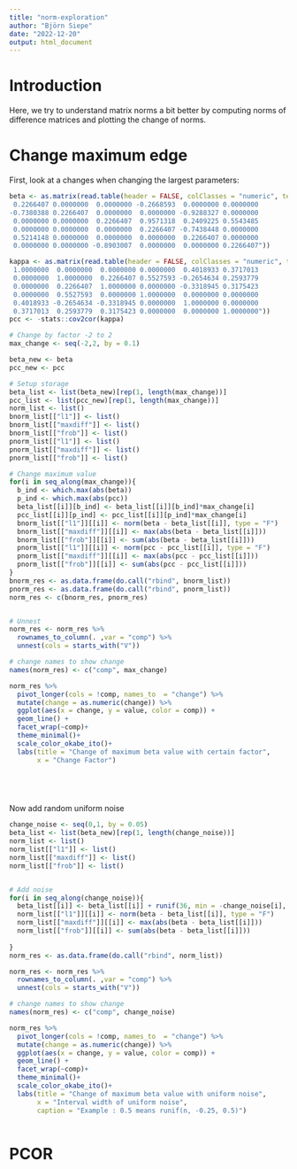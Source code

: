 ```yaml
---
title: "norm-exploration"
author: "Björn Siepe"
date: "2022-12-20"
output: html_document
---
```


# Introduction
Here, we try to understand matrix norms a bit better by computing norms of difference matrices
and plotting the change of norms. 

# Change maximum edge

First, look at a changes when changing the largest parameters:
```r
beta <- as.matrix(read.table(header = FALSE, colClasses = "numeric", text = "
 0.2266407 0.0000000  0.0000000 -0.2668593  0.0000000 0.0000000
-0.7380388 0.2266407  0.0000000  0.0000000 -0.9288327 0.0000000
 0.0000000 0.0000000  0.2266407  0.9571318  0.2409225 0.5543485
 0.0000000 0.0000000  0.0000000  0.2266407 -0.7438448 0.0000000
 0.5214148 0.0000000  0.0000000  0.0000000  0.2266407 0.0000000
 0.0000000 0.0000000 -0.8903007  0.0000000  0.0000000 0.2266407"))

kappa <- as.matrix(read.table(header = FALSE, colClasses = "numeric", text = "
 1.0000000  0.0000000  0.0000000 0.0000000  0.4018933 0.3717013
 0.0000000  1.0000000  0.2266407 0.5527593 -0.2654634 0.2593779
 0.0000000  0.2266407  1.0000000 0.0000000 -0.3318945 0.3175423
 0.0000000  0.5527593  0.0000000 1.0000000  0.0000000 0.0000000
 0.4018933 -0.2654634 -0.3318945 0.0000000  1.0000000 0.0000000
 0.3717013  0.2593779  0.3175423 0.0000000  0.0000000 1.0000000"))
pcc <- -stats::cov2cor(kappa)

# Change by factor -2 to 2
max_change <- seq(-2,2, by = 0.1)

beta_new <- beta
pcc_new <- pcc

# Setup storage
beta_list <- list(beta_new)[rep(1, length(max_change))]
pcc_list <- list(pcc_new)[rep(1, length(max_change))]
norm_list <- list()
bnorm_list[["l1"]] <- list()
bnorm_list[["maxdiff"]] <- list()
bnorm_list[["frob"]] <- list()
pnorm_list[["l1"]] <- list()
pnorm_list[["maxdiff"]] <- list()
pnorm_list[["frob"]] <- list()

# Change maximum value
for(i in seq_along(max_change)){
  b_ind <- which.max(abs(beta))
  p_ind <- which.max(abs(pcc))
  beta_list[[i]][b_ind] <- beta_list[[i]][b_ind]*max_change[i]
  pcc_list[[i]][p_ind] <- pcc_list[[i]][p_ind]*max_change[i]
  bnorm_list[["l1"]][[i]] <- norm(beta - beta_list[[i]], type = "F")
  bnorm_list[["maxdiff"]][[i]] <- max(abs(beta - beta_list[[i]]))
  bnorm_list[["frob"]][[i]] <- sum(abs(beta - beta_list[[i]]))
  pnorm_list[["l1"]][[i]] <- norm(pcc - pcc_list[[i]], type = "F")
  pnorm_list[["maxdiff"]][[i]] <- max(abs(pcc - pcc_list[[i]]))
  pnorm_list[["frob"]][[i]] <- sum(abs(pcc - pcc_list[[i]]))
}
bnorm_res <- as.data.frame(do.call("rbind", bnorm_list))
pnorm_res <- as.data.frame(do.call("rbind", pnorm_list))
norm_res <- c(bnorm_res, pnorm_res)


# Unnest
norm_res <- norm_res %>% 
  rownames_to_column(. ,var = "comp") %>% 
  unnest(cols = starts_with("V"))

# change names to show change
names(norm_res) <- c("comp", max_change)

norm_res %>% 
  pivot_longer(cols = !comp, names_to  = "change") %>% 
  mutate(change = as.numeric(change)) %>% 
  ggplot(aes(x = change, y = value, color = comp)) +
  geom_line() +
  facet_wrap(~comp)+
  theme_minimal()+
  scale_color_okabe_ito()+
  labs(title = "Change of maximum beta value with certain factor",
       x = "Change Factor")



  
```


Now add random uniform noise
```r
change_noise <- seq(0,1, by = 0.05)
beta_list <- list(beta_new)[rep(1, length(change_noise))]
norm_list <- list()
norm_list[["l1"]] <- list()
norm_list[["maxdiff"]] <- list()
norm_list[["frob"]] <- list()


# Add noise
for(i in seq_along(change_noise)){
  beta_list[[i]] <- beta_list[[i]] + runif(36, min = -change_noise[i], max = change_noise[i])
  norm_list[["l1"]][[i]] <- norm(beta - beta_list[[i]], type = "F")
  norm_list[["maxdiff"]][[i]] <- max(abs(beta - beta_list[[i]]))
  norm_list[["frob"]][[i]] <- sum(abs(beta - beta_list[[i]]))
  
}
norm_res <- as.data.frame(do.call("rbind", norm_list))

norm_res <- norm_res %>% 
  rownames_to_column(. ,var = "comp") %>% 
  unnest(cols = starts_with("V"))

# change names to show change
names(norm_res) <- c("comp", change_noise)

norm_res %>% 
  pivot_longer(cols = !comp, names_to  = "change") %>% 
  mutate(change = as.numeric(change)) %>% 
  ggplot(aes(x = change, y = value, color = comp)) +
  geom_line() +
  facet_wrap(~comp)+
  theme_minimal()+
  scale_color_okabe_ito()+
  labs(title = "Change of maximum beta value with uniform noise",
       x = "Interval width of uniform noise",
       caption = "Example : 0.5 means runif(n, -0.25, 0.5)")



```


# PCOR
```r




```


